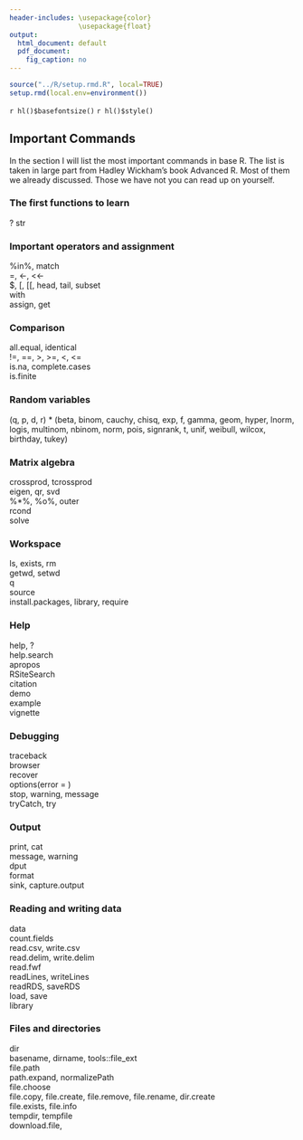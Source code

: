 ```yaml
---
header-includes: \usepackage{color}
                 \usepackage{float}
output:
  html_document: default
  pdf_document:
    fig_caption: no
---
```


```r
source("../R/setup.rmd.R", local=TRUE)
setup.rmd(local.env=environment())
```
`r hl()$basefontsize()`
`r hl()$style()`

## Important Commands

In the section I will list the most important commands in base R. The list is taken in large part from Hadley Wickham's book Advanced R. Most of them we already discussed. Those we have not you can read up on yourself.

###  **The first functions to learn**
?
str

###  **Important operators and assignment**

%in%, match  
=, <-, <<-  
$, [, [[, head, tail, subset  
with  
assign, get  

###   **Comparison**

all.equal, identical  
!=, ==, >, >=, <, <=  
is.na, complete.cases  
is.finite  

###   **Random variables**

(q, p, d, r) * (beta, binom, cauchy, chisq, exp, f, gamma, geom, hyper, lnorm, logis, multinom, nbinom, norm, pois, signrank, t, unif, weibull, wilcox, birthday, tukey)

###   **Matrix algebra**

crossprod, tcrossprod  
eigen, qr, svd  
%*%, %o%, outer  
rcond  
solve  

###  **Workspace**

ls, exists, rm  
getwd, setwd  
q  
source  
install.packages, library, require

###  **Help**

help, ?  
help.search  
apropos  
RSiteSearch  
citation  
demo  
example  
vignette  

###  **Debugging**

traceback  
browser  
recover  
options(error = )  
stop, warning, message  
tryCatch, try  

###   **Output**

print, cat  
message, warning  
dput  
format  
sink, capture.output  

###   **Reading and writing data**

data  
count.fields  
read.csv, write.csv  
read.delim, write.delim  
read.fwf  
readLines, writeLines  
readRDS, saveRDS  
load, save  
library  

###  **Files and directories** 

dir  
basename, dirname, tools::file_ext  
file.path  
path.expand, normalizePath  
file.choose  
file.copy, file.create, file.remove, file.rename,  dir.create  
file.exists, file.info  
tempdir, tempfile  
download.file,
